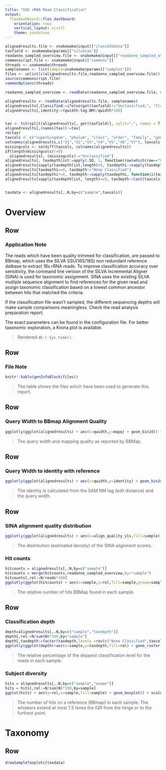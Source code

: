 ```yaml
---
title: "SSU rRNA Read Classification"
output: 
  flexdashboard::flex_dashboard:
    orientation: rows
    vertical_layout: scroll
    theme: sandstone
---
```



```r
alignedresults.file <- snakemake@input[["classSSUdata"]]
taxfield <- snakemake@params[["silvatax"]]
readanno_sampled_overview.file <- snakemake@input[["readanno_sampled_overview"]]
commonscript.file <- snakemake@input[["commons"]]
threads <- snakemake@threads
samplenames <- list(sample=snakemake@params[["samples"]])
files <- unlist(c(alignedresults.file,readanno_sampled_overview.file))
source(commonscript.file)
commonOptions(threads)

readanno_sampled_overview <- readData(readanno_sampled_overview.file, samplenames)

alignedresults <- readData(alignedresults.file, samplenames)
alignedresults[,Classified:=ifelse(get(taxfield)!="Unclassified;", "Classified", "Unclassified")]
alignedresults[,identity:=(qwidth-tag.NM)/qwidth*100]


tax <- tstrsplit(alignedresults[, get(taxfield)], split=";", names = T, fill="Unclassified")
alignedresults[,(names(tax)):=tax]
rm(tax)
taxcols <- c("superkingdom", "phylum", "class", "order", "family", "genus", "species")
setnames(alignedresults,c("V1","V2","V3","V4","V5","V6","V7"), taxcols, skip_absent = T)
missingcols <- setdiff(taxcols, colnames(alignedresults))
if(length(missingcols)!=0)
  alignedresults[, (missingcols):="Unclassified"]
alignedresults[, taxdepthlist:=apply(.SD, 1, function(row)which(row=="Unclassified")), .SD=taxcols]
alignedresults[sapply(taxdepthlist,length)>0, taxdepthi:=sapply(taxdepthlist, "[[", 1)-1]
alignedresults[taxdepthi==0, taxdepth:="None Classified"]
alignedresults[taxdepthi!=0, taxdepth:=sapply(taxdepthi, function(i)taxcols[i])]
alignedresults[sapply(taxdepthlist, length)==0, taxdepth:=last(taxcols)]


taxdata <- alignedresults[,.N,by=c("sample",taxcols)]
```

Overview
=================

Row
--------------------------------------

### Application Note

The reads which have been quality trimmed for classification, are passed to BBmap, which uses the SILVA SSU(16S/18S) non redundant reference datbase to extract 16s rRNA reads. To improve classification accuracy over sensitivity, the command line version of the SILVA Incremental Aligner (SINA) is used for taxonomic assignment. SINA uses the existing SILVA mutliple sequence alignment to find references for the given read and assign taxonomic classification based on a lowest common ancestor between hits that matched the criteria. 

If the classification file wasn't sampled, the different sequencing depths will make sample comparisons meaningless. Check the read analysis preparation report.

The exact parameters can be found in the configuration file. For better taxonomic exploration, a Krona plot is available.

> Rendered at: `r Sys.time()`.

Row
--------------------------------------

### File Note

```r
knitr::kable(genInfoBlock(files))
```
> The table shows the files which have been used to generate this report.


Row
-----------------------------------------------------------------------

### Query Width to BBmap Alignment Quality

```r
ggplotly(ggplot(alignedresults) + aes(x=qwidth,y=mapq) + geom_bin2d() + scale_fill_continuous(type = "viridis") + xlab("Query Width") + ylab("Quality (mapq)") + facet_grid(Classified~sample)+ labs(fill="Count"))
```

> The query width and mapping quality as reported by BBMap.

Row
-----------------------------------------------------------------------

### Query Width to identity with reference

```r
ggplotly(ggplot(alignedresults) + aes(x=qwidth,y=identity) + geom_bin2d() + scale_fill_continuous(type = "viridis") + scale_y_continuous(labels = function(x) paste0(x, "%"))+ xlab("Query Width") + ylab("Identtiy") + facet_grid(Classified~sample)+ labs(fill="Count"))
```

> The identtiy is calculated from the SAM NM tag (edit distance) and the query width.

Row
---------------------------------------

### SINA alignment quality distribution

```r
ggplotly(ggplot(alignedresults) + aes(x=align_quality_slv,fill=sample) + geom_histogram(bins=100) + scale_fill_brewer(palette  = sample_palette)+facet_grid(Classified~sample) + xlab("SINA Alignment Quality") + ylab("Count") + labs(fill="Sample"))
```

> The disitrbution (estimated density) of the SINA alignment scores.


### Hit counts

```r
hitcounts = alignedresults[,.N,by=c("sample")]
hitcounts = merge(hitcounts,readanno_sampled_overview,by="sample")
hitcounts[,rel:=N/reads*100]
ggplotly(ggplot(hitcounts) + aes(x=sample,y=rel,fill=sample,group=sample)+ geom_bar(stat = "identity",position = "stack") +  scale_fill_brewer(palette = sample_palette)+ scale_y_continuous(labels = function(x) paste0(x, "%"))+ xlab("Sample") + ylab("SSU rRNA reads")+theme(legend.position = "none"))
```

> The relative number of hits BBMap found in each sample.

Row
---------------------------------------


### Classification depth

```r
depth=alignedresults[,.N,by=c("sample","taxdepth")]
depth[,rel:=N/sum(N)*100,by="sample"]
depth[,taxdepth:=factor(taxdepth,levels =rev(c("None Classified",taxcols)))]
ggplotly(ggplot(depth)+aes(x=sample,y=taxdepth,fill=rel) + geom_raster()+scale_fill_continuous(type = "viridis") + labs(fill="% of SSU\n Reads")+xlab("Sample")+ylab("Deepest Level"))
```

> The relative percentage of the deppest classification level for the reads in each sample.

### Subject diversity

```r
hits = alignedresults[,.N,by=c("sample","sname")]
hits = hits[,rel:=N/sum(N)*100,by=sample]
ggplot(hits) + aes(y=rel,x=sample,fill=sample) + geom_boxplot() + scale_fill_brewer(palette = sample_palette) +xlab("Sample") + ylab("Percentage of total rRNA reads") +scale_y_continuous(labels = function(x) paste0(x, "%"))+ theme(legend.position = "bottom") + labs(fill="Sample")
```


>The number of hits on a reference (BBmap) in each sample. The whiskers extend at most 1.5 times the IQR from the hinge or to the furthest point. 

Taxonomy
=================

Row
---------------------------------------


```r
drawSampleTaxplots(taxdata)
```

